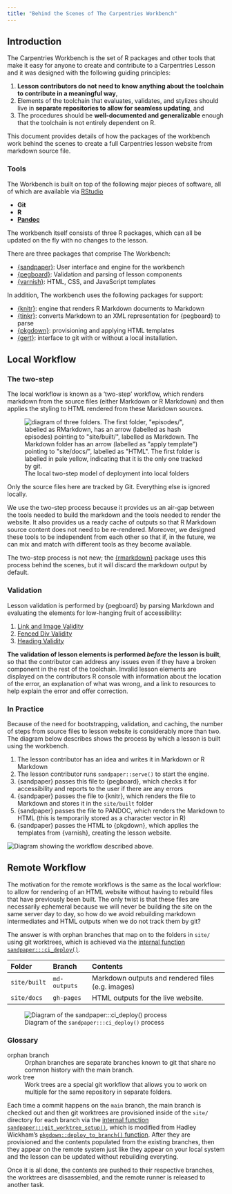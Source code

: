 ```yaml
---
title: "Behind the Scenes of The Carpentries Workbench"
---
```


## Introduction

The Carpentries Workbench is the set of R packages and other tools that make it
easy for anyone to create and contribute to a Carpentries Lesson and it was
designed with the following guiding principles:

1. **Lesson contributors do not need to know anything about the toolchain to
   contribute in a meaningful way**,
2. Elements of the toolchain that evaluates, validates, and stylizes should
   live in **separate repositories to allow for seamless updating**, and 
3. The procedures should be **well-documented and generalizable** enough that the
   toolchain is not entirely dependent on R.

This document provides details of how the packages of the workbench work
behind the scenes to create a full Carpentries lesson website from markdown
source file. 

### Tools

The Workbench is built on top of the following major pieces of software, all of
which are available via [RStudio](https://rstudio.com)

 - **Git **
 - **R**
 - **[Pandoc](https://pandoc.org)**

The workbench itself consists of three R packages, which can all be updated on
the fly with no changes to the lesson.

There are three packages that comprise The Workbench:

- [{sandpaper}](https://carpentries.github.io/sandpaper/): User interface and engine for the workbench
- [{pegboard}](https://carpentries.github.io/pegboard/): Validation and parsing of lesson components
- [{varnish}](https://carpentries.github.io/varnish/): HTML, CSS, and JavaScript templates

In addition, The workbench uses the following packages for support:

- [{knitr}](https://yihui.org/knitr/): engine that renders R Markdown documents to Markdown
- [{tinkr}](https://docs.ropensci.org/tinkr/): converts Markdown to an XML representation for {pegboard} to parse
- [{pkgdown}](https://pkgdown.r-lib.org/): provisioning and applying HTML templates
- [{gert}](https://gert.r-lib.org/): interface to git with or without a local installation.

## Local Workflow


### The two-step

The local workflow is known as a 'two-step' workflow, which renders markdown
from the source files (either Markdown or R Markdown) and then applies the 
styling to HTML rendered from these Markdown sources. 

![The local two-step model of deployment into local
folders](fig/local-flow.svg){alt='diagram of three folders. The first
folder, "episodes/", labelled as RMarkdown, has an arrow (labelled as hash
episodes) pointing to "site/built/", labelled as Markdown. The Markdown folder
has an arrow (labelled as "apply template") pointing to "site/docs/", labelled
as "HTML". The first folder is labelled in pale yellow, indicating that it is
the only one tracked by git.'}

::: {.callout-note}
Only the source files here are tracked by Git. Everything else is ignored locally.
:::

We use the two-step process because it provides us an air-gap between the tools
needed to build the markdown and the tools needed to render the website. It also
provides us a ready cache of outputs so that R Markdown source content does not
need to be re-rendered. Moreover, we designed these tools to be independent from
each other so that if, in the future, we can mix and match with different tools
as they become available.

::: {.callout-note}
The two-step process is not new; the [{rmarkdown}](https://pkgs.rstudio.com/rmarkdown/)
package uses this process behind the scenes, but it will discard the markdown
output by default.
:::

### Validation

Lesson validation is performed by {pegboard} by parsing Markdown and evaluating
the elements for low-hanging fruit of accessibility: 

 1. [Link and Image Validity](https://carpentries.github.io/pegboard/articles/validation.html#link-validation)
 2. [Fenced Div Validity](https://carpentries.github.io/pegboard/articles/validation.html#fenced-div-validation)
 3. [Heading Validity](https://carpentries.github.io/pegboard/articles/validation.html#heading-validation)

**The validation of lesson elements is performed _before_ the lesson is
built**, so that the contributor can address any issues even if they have a
broken component in the rest of the toolchain. Invalid lesson elements are
displayed on the contributors R console with information about the location of
the error, an explanation of what was wrong, and a link to resources to help
explain the error and offer correction.

### In Practice

Because of the need for bootstrapping, validation, and caching, the number of 
steps from source files to lesson website is considerably more than two. The
diagram below describes shows the process by which a lesson is built using the
workbench.

1. The lesson contributor has an idea and writes it in Markdown or R Markdown
2. The lesson contributor runs `sandpaper::serve()` to start the engine.
3. {sandpaper} passes this file to {pegboard}, which checks it for accessibility
   and reports to the user if there are any errors
4. {sandpaper} passes the file to {knitr}, which renders the file to Markdown
   and stores it in the `site/built` folder
5. {sandpaper} passes the file to PANDOC, which renders the Markdown to HTML
   (this is temporarily stored as a character vector in R)
6. {sandpaper} passes the HTML to {pkgdown}, which applies the templates from 
   {varnish}, creating the lesson website.

![](fig/local-workbench-flow.svg){alt='Diagram showing the workflow described above.'}

## Remote Workflow

The motivation for the remote workflows is the same as the local workflow: to
allow for rendering of an HTML website without having to rebuild files that
have previously been built. The only twist is that these files are necessarily
ephemeral because we will never be building the site on the same server day to
day, so how do we avoid rebuilding markdown intermediates and HTML outputs when
we do not track them by git? 

The answer is with orphan branches that map on to the folders in `site/` using
git worktrees, which is achieved via the [internal function 
`sandpaper:::ci_deploy()`](https://carpentries.github.io/sandpaper/reference/index.html#-internal-continous-integration-functions).

Folder        Branch        Contents
------------  ------------  ----------
`site/built`  `md-outputs`  Markdown outputs and rendered files (e.g. images)
`site/docs`   `gh-pages`    HTML outputs for the live website.


![Diagram of the `sandpaper:::ci_deploy()` process](https://github.com/carpentries/sandpaper/raw/main/vignettes/articles/img/branch-flow.svg){fig-alt="Diagrammatic
representation of the GitHub deployment cycle showing four branches, gh-pages,
md-outputs, main, and my-edit. The my-edit branch is a direct descendent of the
main branch, while the gh-pages and md-outputs branches are orphans. Each
commit of the main branch has a process represented by a dashed arrow that
builds a commit of the subsequent orphan branches"}

::: {.callout-note}

### Glossary

orphan branch
: Orphan branches are separate branches known to git that share no common
  history with the main branch. 

work tree
: Work trees are a special git workflow that allows you to work on multiple
  for the same repository in separate folders.

:::

Each time a commit happens on the `main` branch, the main
branch is checked out and then git worktrees are provisioned inside of the 
`site/` directory for each branch via the [internal function
`sandpaper:::git_worktree_setup()`](https://carpentries.github.io/sandpaper/reference/git_worktree_setup.html),
which is modified from Hadley Wickham's [ `pkgdown::deploy_to_branch()`
function](https://pkgdown.r-lib.org/reference/deploy_to_branch.html). After
they are provisioned and the contents populated from the existing branches,
then they appear on the remote system just like they appear on your local system
and the lesson can be updated without rebuilding everyting.

Once it is all done, the contents are pushed to their respective branches, the
worktrees are disassembled, and the remote runner is released to another task.
